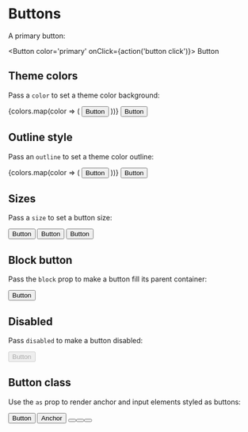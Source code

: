 

<Meta title='Components|Button' component={Button} />

<ElementsProvider>

# Buttons

A primary button:

<Button color='primary' onClick={action('button click')}>
  Button
</Button>

<Props of={Button} />

## Theme colors

Pass a `color` to set a theme color background:

<div className='d-flex justify-content-center btn-container-x'>
  {colors.map(color => (
    <Button color={color} onClick={action('button-click')} key={color}>
      Button
    </Button>
  ))}
  <Button color='anchor' onClick={action('button-click')}>
    Button
  </Button>
</div>

## Outline style

Pass an `outline` to set a theme color outline:

<div className='d-flex justify-content-center btn-container-x'>
  {colors.map(color => (
    <Button outline={color} onClick={action('button-click')} key={color}>
      Button
    </Button>
  ))}
  <Button outline='anchor' onClick={action('button-click')}>
    Button
  </Button>
</div>

## Sizes

Pass a `size` to set a button size:

<div className='d-flex justify-content-center '>
  <div className='btn-container-x'>
    <Button color='primary' size='sm'>
      Button
    </Button>
    <Button color='primary'>Button</Button>
    <Button color='primary' size='lg'>
      Button
    </Button>
  </div>
</div>

## Block button

Pass the `block` prop to make a button fill its parent container:

<Button block color='primary'>
  Button
</Button>

## Disabled

Pass `disabled` to make a button disabled:

<Button disabled color='primary'>
  Button
</Button>

## Button class

Use the `as` prop to render anchor and input elements styled as buttons:

<div className='d-flex justify-content-center btn-container-x'>
  <Button color='primary'>Button</Button>
  <Button as='a' href='#' color='primary'>
    Anchor
  </Button>
  <Button as='input' color='primary' value='Input' />
  <Button as='input' color='primary' type='submit' value='Submit' />
  <Button as='input' color='primary' type='reset' value='Reset' />
</div>

</ElementsProvider>

